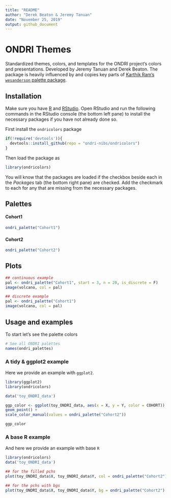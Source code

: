 ```yaml
---
title: "README"
author: "Derek Beaton & Jeremy Tanuan"
date: "November 25, 2019"
output: github_document
---
```



**ONDRI Themes**
===================================

Standardized themes, colors, and templates for the ONDRI project's colors and presentations. Developed by Jeremy Tanuan and Derek Beaton.
The package is heavily influenced by and copies key parts of [Karthik Ram's `wesanderson` palette package](https://github.com/karthik/wesanderson).


## **Installation**

Make sure you have [R](https://cran.r-project.org/) and [RStudio](https://www.rstudio.com/products/rstudio/download/). Open RStudio and run the following commands in the RStudio console (the bottom left pane) to install the necessary packages if you have not already done so.

First install the `ondricolors` package
```r

if(!require('devtools')){
  devtools::install_github(repo = "ondri-nibs/ondricolors")
}


```

Then load the package as 
```r
library(ondricolors)
```

You will know that the packages are loaded if the checkbox beside each in the *Packages* tab (the bottom right pane) are checked. Add the checkmark to each for any that are missing from the necessary packages.


## **Palettes**


#### **Cohort1**

```r
ondri_palette("Cohort1")
```

#### **Cohort2**

```r
ondri_palette("Cohort2")
```

## **Plots**

```r
## continuous example
pal <- ondri_palette("Cohort1", start = 3, n = 20, is_discrete = F)
image(volcano, col = pal)
```

```r
## discrete example
pal <- ondri_palette("Cohort1")
image(volcano, col = pal)
```

## **Usage and examples**

To start let's see the palette colors

```r
# See all ONDRI palettes
names(ondri_palettes)
```

### A tidy & ggplot2 example


Here we provide an example with `ggplot2`.


```r
library(ggplot2)
library(ondricolors)

data('toy_ONDRI_data')

ggp_color <- ggplot(toy_ONDRI_data, aes(x = X, y = Y, color = COHORT)) +
geom_point() +
scale_color_manual(values = ondri_palette("Cohort2"))

ggp_color


```

### A base R example

And here we provide an example with base `R`

```r

library(ondricolors)
data('toy_ONDRI_data')

## for the filled pchs
plot(toy_ONDRI_data$X, toy_ONDRI_data$Y, col = ondri_palette("Cohort2")[as.character(toy_ONDRI_data$COHORT)], pch = 20)

## for the pchs with bgs
plot(toy_ONDRI_data$X, toy_ONDRI_data$Y, bg = ondri_palette("Cohort2")[as.character(toy_ONDRI_data$COHORT)], pch = 21)


```

